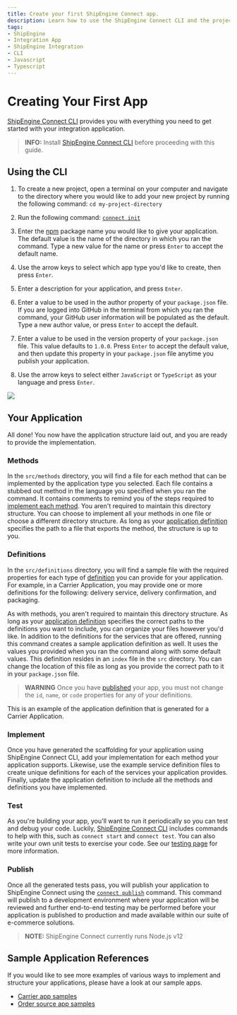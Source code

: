 ```yaml
---
title: Create your first ShipEngine Connect app.
description: Learn how to use the ShipEngine Connect CLI and the project template to being creating an Integration app.
tags:
- ShipEngine
- Integration App
- ShipEngine Integration
- CLI
- Javascript
- Typescript
---
```



Creating Your First App
=======================
[ShipEngine Connect CLI](./cli.mdx) provides you with everything you need to get started with your integration application.


> **INFO:** Install [ShipEngine Connect CLI](./cli.mdx) before proceeding with this guide.

Using the CLI
------------------

1. To create a new project, open a terminal on your computer and navigate to the directory where you would like to add your new project
by running the following command: `cd my-project-directory`

1. Run the following command: [`connect init`](./cli.mdx#initialize-a-new-app)

1. Enter the [npm](https://www.npmjs.com/) package name you would like to give your application. The default value is the name of the directory in which you ran the command. Type a new value for the name or press `Enter` to accept the default name.

1. Use the arrow keys to select which app type you'd like to create, then press `Enter`.

1. Enter a description for your application, and press `Enter`.

1. Enter a value to be used in the author property of your `package.json` file. If you are logged into GitHub in the terminal from which you ran the command, your GitHub user information
will be populated as the default. Type a new author value, or press `Enter` to accept the default.

1. Enter a value to be used in the version property of your `package.json` file. This value defaults to `1.0.0`. Press `Enter` to accept the default value,
and then update this property in your `package.json` file anytime you publish your application.

1. Use the arrow keys to select either `JavaScript` or `TypeScript` as your language and press `Enter`.

![](/img/create-first-app/cli-screenshot.png)


Your Application
--------------------------
All done! You now have the application structure laid out, and you are ready to provide the implementation.

### Methods

In the `src/methods` directory, you will find a file for each method that can be implemented by the application type you selected. Each file
contains a stubbed out method in the language you specified when you ran the command. It contains comments to remind you of the steps
required to [implement each method](./implementation.mdx). You aren't required to maintain this directory structure. You
can choose to implement all your methods in one file or choose a different directory structure. As long as your [application definition](./structure.mdx#application-definition)
specifies the path to a file that exports the method, the structure is up to you.


### Definitions
In the `src/definitions` directory, you will find a sample file with the required properties for each type of [definition](./structure.mdx#definitions) you can provide for your application. For example,
in a Carrier Application, you may provide one or more definitions for the following: delivery service, delivery confirmation,
and packaging.

As with methods, you aren't required to maintain this directory structure. As long as your [application definition](./structure.mdx#application-definition) specifies the correct paths to the definitions you want to include, you can organize your files however you'd like.
In addition to the definitions for the services that are offered, running this command creates a sample application definition as well. It uses the values you provided when you ran the command along with some default values. This definition resides in an `index` file in the
`src` directory. You can change the location of this file as long as you provide the correct path to it in your `package.json` file.

> **WARNING**
> Once you have [published](./cli.mdx#publish-your-app) your app, you must not change the `id`, `name`, or `code` properties for any of your
> definitions.

This is an example of the application definition that is generated for a Carrier Application.


### Implement
Once you have generated the scaffolding for your application using ShipEngine Connect CLI, add your implementation for each method your application supports. Likewise, use the example service definition files to create unique definitions
for each of the services your application provides. Finally, update the application definition to include all the methods and definitions you have implemented.

### Test
As you're building your app, you'll want to run it periodically so you can test and debug your code. Luckily, [ShipEngine Connect CLI](cli.mdx) includes commands to help with this,
such as `connect start` and `connect test`. You can also write your own unit tests to exercise your code. See our [testing page](testing/index.mdx) for more information.

### Publish
Once all the generated tests pass, you will publish your application to ShipEngine Connect using the [`connect publish`](publish.mdx) command. This command will publish to a development environment where your application
will be reviewed and further end-to-end testing may be performed before your application is published to production and made available within our suite of e-commerce solutions.

> **NOTE:** ShipEngine Connect currently runs Node.js v12


Sample Application References
-----------------------
If you would like to see more examples of various ways to implement and structure your applications, please have a look at our sample apps.

* [Carrier app samples](https://github.com/ShipEngine/connect/tree/master/samples/carrier-api)
* [Order source app samples](https://github.com/ShipEngine/connect/tree/master/samples/order-source)

<Pager
  prev="./cli.mdx" prevTitle="Installing CLI"
  next="./implementation.mdx" nextTitle="Implementing Your Methods"
/>
